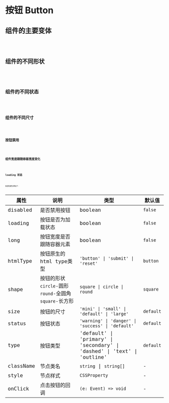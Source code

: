 # 按钮 Button

## 组件的主要变体
<code src="../../../../demo/button/basic-button.tsx" />

## 组件的不同形状
<code src="../../../../demo/button/shape-button.tsx" />

## 组件的不同状态
<code src="../../../../demo/button/status-button.tsx" />

## 组件的不同尺寸
<code src="../../../../demo/button/size-button.tsx" />

## 按钮禁用
<code src="../../../../demo/button/disable-button.tsx" />

## 组件宽度跟随容器宽度变化
<code src="../../../../demo/button/full-button.tsx" />

## loading 状态
<code src="../../../../demo/button/loading-button.tsx" />

按钮的属性说明如下：

| 属性 | 说明 | 类型 | 默认值 |
| --- | --- | --- | --- |
| disabled | 是否禁用按钮 | boolean | `false` |
| loading | 按钮是否为加载状态 | boolean | `false` |
| long | 按钮宽度是否跟随容器元素 | boolean | `false` |
| htmlType | 按钮原生的html type类型 | `'button' \| 'submit' \| 'reset'` | `button` |
| shape | 按钮的形状 `circle`-圆形 `round`-全圆角 `square`-长方形 | `square \| circle \| round` | `square`
| size | 按钮的尺寸 | `'mini' \| 'small' \| 'default' \| 'large'` | `default`
| status | 	按钮状态 | `'warning' \| 'danger' \| 'success' \| 'default'` | `default`
| type | 按钮类型 | 'default' \| 'primary' \| 'secondary' \| 'dashed' \| 'text' \| 'outline' | `default`
| className | 节点类名 | `string` \| `string[]` | -
| style | 节点样式 | `CSSProperty` | -
| onClick | 点击按钮的回调 | `(e: Event) => void` | -